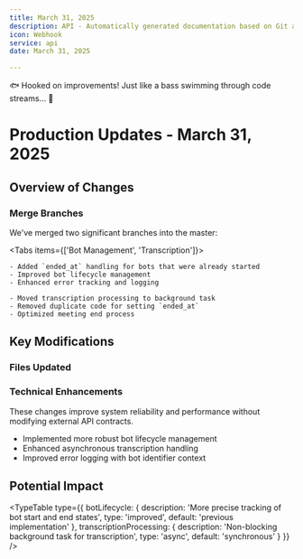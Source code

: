 ```yaml
---
title: March 31, 2025
description: API - Automatically generated documentation based on Git activity.
icon: Webhook
service: api
date: March 31, 2025

---
```


🐟 Hooked on improvements! Just like a bass swimming through code streams... 🎣

# Production Updates - March 31, 2025

## Overview of Changes

### Merge Branches

We've merged two significant branches into the master:

<Tabs items={['Bot Management', 'Transcription']}>
  <Tab value="Bot Management">

    - Added `ended_at` handling for bots that were already started
    - Improved bot lifecycle management
    - Enhanced error tracking and logging

  </Tab>
  <Tab value="Transcription">

    - Moved transcription processing to background task
    - Removed duplicate code for setting `ended_at`
    - Optimized meeting end process

  </Tab>
</Tabs>

## Key Modifications

### Files Updated

<Files>
  <Folder name="api_server" defaultOpen>
    <Folder name="baas_engine">
      <File name="Cargo.toml" />
      <File name="src/meeting_bot/starter.rs" />
    </Folder>
    <Folder name="baas_handler">
      <File name="Cargo.toml" />
      <File name="src/bots/internal.rs" />
      <File name="src/bots/public.rs" />
      <File name="src/calendar/api.rs" />
    </Folder>
  </Folder>
</Files>

### Technical Enhancements

<Callout type="warn">
  These changes improve system reliability and performance without modifying external API contracts.
</Callout>

- Implemented more robust bot lifecycle management
- Enhanced asynchronous transcription handling
- Improved error logging with bot identifier context

## Potential Impact

<TypeTable 
  type={{
    botLifecycle: {
      description: 'More precise tracking of bot start and end states',
      type: 'improved',
      default: 'previous implementation'
    },
    transcriptionProcessing: {
      description: 'Non-blocking background task for transcription',
      type: 'async',
      default: 'synchronous'
    }
  }}
/>